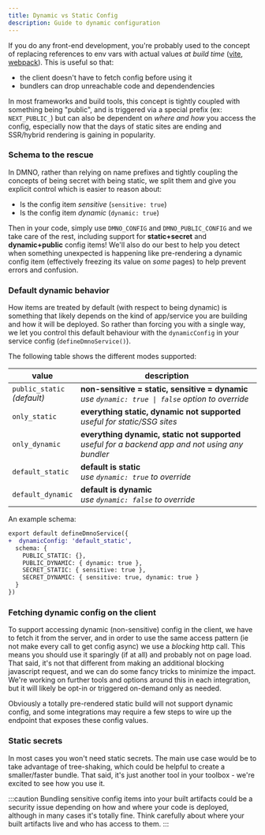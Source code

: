 ```yaml
---
title: Dynamic vs Static Config
description: Guide to dynamic configuration
---
```


If you do any front-end development, you're probably used to the concept of replacing references to env vars with actual values _at build time_ ([vite](https://vitejs.dev/config/shared-options.html#define), [webpack](https://webpack.js.org/plugins/define-plugin/)). This is useful so that:
- the client doesn't have to fetch config before using it
- bundlers can drop unreachable code and dependendencies

In most frameworks and build tools, this concept is tightly coupled with something being "public", and is triggered via a special prefix (ex: `NEXT_PUBLIC_`) but can also be dependent on _where and how_ you access the config, especially now that the days of static sites are ending and SSR/hybrid rendering is gaining in popularity.


### Schema to the rescue
In DMNO, rather than relying on name prefixes and tightly coupling the concepts of being secret with being static, we split them and give you explicit control which is easier to reason about:

- Is the config item _sensitive_ (`sensitive: true`)
- Is the config item _dynamic_ (`dynamic: true`)

Then in your code, simply use `DMNO_CONFIG` and `DMNO_PUBLIC_CONFIG` and we take care of the rest, including support for **static+secret** and **dynamic+public** config items! We'll also do our best to help you detect when something unexpected is happening like pre-rendering a dynamic config item (effectively freezing its value on _some_ pages) to help prevent errors and confusion.

### Default dynamic behavior

How items are treated by default (with respect to being dynamic) is something that likely depends on the kind of app/service you are building and how it will be deployed. So rather than forcing you with a single way, we let you control this default behaviour with the `dynamicConfig` in your service config (`defineDmnoService()`).

The following table shows the different modes supported:

|value | description|
|---|---|
| `public_static`<br/>_(default)_ | **non-sensitive = static, sensitive = dynamic**<br/>_use `dynamic: true \| false` option to override_|
| `only_static` | **everything static, dynamic not supported**<br/>_useful for static/SSG sites_ |
| `only_dynamic` | **everything dynamic, static not supported**<br/>_useful for a backend app and not using any bundler_ |
| `default_static` | **default is static**<br/>_use `dynamic: true` to override_ |
| `default_dynamic` | **default is dynamic**<br/>_use `dynamic: false` to override_ |

An example schema:

```diff lang="ts" ins="dynamic: true"
export default defineDmnoService({
+  dynamicConfig: 'default_static',
  schema: {    
    PUBLIC_STATIC: {},
    PUBLIC_DYNAMIC: { dynamic: true },
    SECRET_STATIC: { sensitive: true },
    SECRET_DYNAMIC: { sensitive: true, dynamic: true }
  }
})
```


### Fetching dynamic config on the client

To support accessing dynamic (non-sensitive) config in the client, we have to fetch it from the server, and in order to use the same access pattern (ie not make every call to get config async) we use a _blocking_ http call. This means you should use it sparingly (if at all) and probably not on page load. That said, it's not that different from making an additional blocking javascript request, and we can do some fancy tricks to minimize the impact. We're working on further tools and options around this in each integration, but it will likely be opt-in or triggered on-demand only as needed.

Obviously a totally pre-rendered static build will not support dynamic config, and some integrations may require a few steps to wire up the endpoint that exposes these config values.

### Static secrets

In most cases you won't need static secrets. The main use case would be to take advantage of tree-shaking, which could be helpful to create a smaller/faster bundle. That said, it's just another tool in your toolbox - we're excited to see how you use it.

:::caution
Bundling sensitive config items into your built artifacts could be a security issue depending on how and where your code is deployed, although in many cases it's totally fine. Think carefully about where your built artifacts live and who has access to them.
:::

